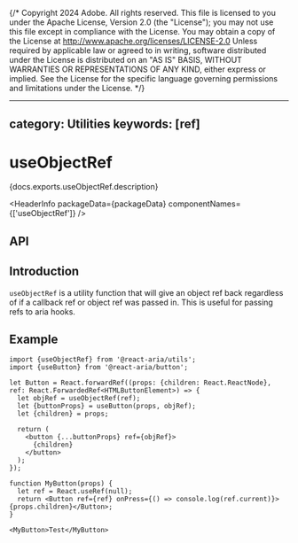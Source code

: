 {/* Copyright 2024 Adobe. All rights reserved.
This file is licensed to you under the Apache License, Version 2.0 (the "License");
you may not use this file except in compliance with the License. You may obtain a copy
of the License at http://www.apache.org/licenses/LICENSE-2.0
Unless required by applicable law or agreed to in writing, software distributed under
the License is distributed on an "AS IS" BASIS, WITHOUT WARRANTIES OR REPRESENTATIONS
OF ANY KIND, either express or implied. See the License for the specific language
governing permissions and limitations under the License. */}



---
category: Utilities
keywords: [ref]
---

# useObjectRef

<PageDescription>{docs.exports.useObjectRef.description}</PageDescription>

<HeaderInfo
  packageData={packageData}
  componentNames={['useObjectRef']} />

## API

<FunctionAPI function={docs.exports.useObjectRef} links={docs.links} />

## Introduction

`useObjectRef` is a utility function that will give an object ref back regardless of if a
callback ref or object ref was passed in. This is useful for passing refs to aria hooks.

## Example

```tsx example
import {useObjectRef} from '@react-aria/utils';
import {useButton} from '@react-aria/button';

let Button = React.forwardRef((props: {children: React.ReactNode}, ref: React.ForwardedRef<HTMLButtonElement>) => {
  let objRef = useObjectRef(ref);
  let {buttonProps} = useButton(props, objRef);
  let {children} = props;

  return (
    <button {...buttonProps} ref={objRef}>
      {children}
    </button>
  );
});

function MyButton(props) {
  let ref = React.useRef(null);
  return <Button ref={ref} onPress={() => console.log(ref.current)}>{props.children}</Button>;
}

<MyButton>Test</MyButton>

```
